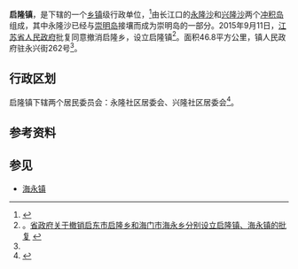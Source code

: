 {{中国乡级行政区|32/06/81/200/000}}

'''启隆镇'''，是{{PRC admin/fullname|32/06/81/200/000|3}}下辖的一个[[乡镇|乡镇]]级行政单位，<ref>{{PRC admin/ref sgc|{{PRC admin/parent|32/06/81/200/000}}}}</ref>由长江口的[[永隆沙|永隆沙]]和[[兴隆沙|兴隆沙]]两个[[冲积岛|冲积岛]]组成，其中永隆沙已经与[[崇明岛|崇明岛]]接壤而成为崇明岛的一部分。2015年9月11日，[[江苏省人民政府|江苏省人民政府]]批复同意撤消启隆乡，设立启隆镇<ref name="苏政复201592号">。[http://www.jiangsu.gov.cn/jsgov/tj/bgt/201510/t20151013486149.html 省政府关于撤销启东市启隆乡和海门市海永乡分别设立启隆镇、海永镇的批复] {{Wayback|url=http://www.jiangsu.gov.cn/jsgov/tj/bgt/201510/t20151013486149.html |date=20160816141317 }}</ref>。面积46.8平方公里，镇人民政府驻永兴街262号<ref name="苏政复201592号"></ref>。

== 行政区划 ==

启隆镇下辖两个居民委员会：永隆社区居委会、兴隆社区居委会<ref>{{PRC admin/ref sgc|32/06/81/200/000}}</ref>。

== 参考资料 ==

{{reflist}}

==参见==
* [[海永镇|海永镇]]

{{PRC admin/navcat|32/06/81/200/000}}
{{江苏行政区划小作品}}